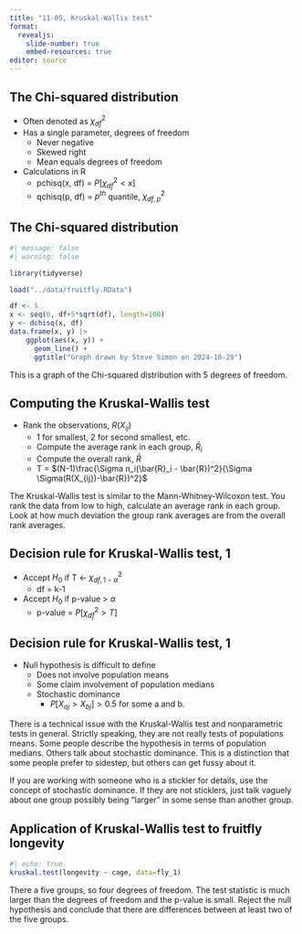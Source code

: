 ```yaml
---
title: "11-05, Kruskal-Wallis test"
format: 
  revealjs:
    slide-number: true
    embed-resources: true
editor: source
---
```


## The Chi-squared distribution

-   Often denoted as $\chi^2_{df}$
-   Has a single parameter, degrees of freedom
    -   Never negative
    -   Skewed right
    -   Mean equals degrees of freedom
-   Calculations in R
    -   pchisq(x, df) = $P[\chi^2_{df} < x]$
    -   qchisq(p, df) = $p^{th}$ quantile, $\chi^2_{df, p}$
    
## The Chi-squared distribution

```r
#| message: false
#| warning: false

library(tidyverse)

load("../data/fruitfly.RData")

df <- 5
x <- seq(0, df+5*sqrt(df), length=100)
y <- dchisq(x, df)
data.frame(x, y) |>
	ggplot(aes(x, y)) +
	  geom_line() +
	  ggtitle("Graph drawn by Steve Simon on 2024-10-29")
```

:::notes
This is a graph of the Chi-squared distribution with 5 degrees of freedom.
:::

## Computing the Kruskal-Wallis test

-   Rank the observations, $R(X_{ij})$
    -   1 for smallest, 2 for second smallest, etc.
    -   Compute the average rank in each group, $\bar{R}_i$
    -   Compute the overall rank, $\bar{R}$
    -   T = $(N-1)\frac{\Sigma n_i(\bar{R}_i - \bar{R})^2}{\Sigma \Sigma(R(X_{ij})-\bar{R})^2}$


:::notes
The Kruskal-Wallis test is similar to the Mann-Whitney-Wilcoxon test. You rank the data from low to high, calculate an average rank in each group. Look at how much deviation the group rank averages are from the overall rank averages.
:::
  
## Decision rule for Kruskal-Wallis test, 1

-   Accept $H_0$ if T <- $\chi^2_{df, 1-\alpha}$
    -   df = k-1
-   Accept $H_0$ if p-value > $\alpha$
    -   p-value = $P[\chi^2_{df} > T]$
    
## Decision rule for Kruskal-Wallis test, 1

-   Null hypothesis is difficult to define
    -   Does not involve population means
    -   Some claim involvement of population medians
    -   Stochastic dominance
        -   $P[X_{aj} > X_{bj}] > 0.5$ for some a and b.
        
::: notes
There is a technical issue with the Kruskal-Wallis test and nonparametric tests in general. Strictly speaking, they are not really tests of populations means. Some people describe the hypothesis in terms of population medians. Others talk about stochastic dominance. This is a distinction that some people prefer to sidestep, but others can get fussy about it.

If you are working with someone who is a stickler for details, use the concept of stochastic dominance. If they are not sticklers, just talk vaguely about one group possibly being "larger" in some sense than another group.
:::

## Application of Kruskal-Wallis test to fruitfly longevity

```r
#| echo: true
kruskal.test(longevity ~ cage, data=fly_1)
```

:::notes
There a five groups, so four degrees of freedom. The test statistic is much larger than the degrees of freedom and the p-value is small. Reject the null hypothesis and conclude that there are differences between at least two of the five groups.
:::
